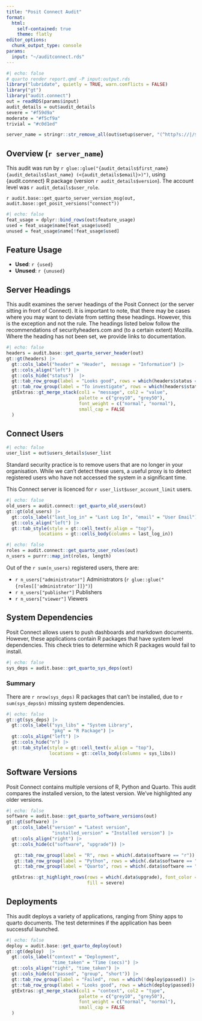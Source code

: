 ```yaml
---
title: "Posit Connect Audit"
format: 
  html:
    self-contained: true
    theme: flatly
editor_options:
  chunk_output_type: console
params:
  input: "~/auditconnect.rds"
---
```


<!--IMPORTANT:
This is a working draft.
As I've worked through the sections, I spot where the check() output could be tweaked to
provide a better report.

As such, this report will change!
Consider this a rough draft, that you are able to view :)

Yes, I know the code is horrible - see above comments :)
--->

```r
#| echo: false
# quarto render report.qmd -P input:output.rds
library("lubridate", quietly = TRUE, warn.conflicts = FALSE)
library("gt")
library("audit.connect")
out = readRDS(params$input)
audit_details = out$audit_details
severe = "#f59d9a"
moderate = "#f5cf9a"
trivial = "#c0d1ed"

server_name = stringr::str_remove_all(out$setup$server, "(^http?s://|/$)")
```

## Overview  (`r server_name`)

This audit was run by `r glue::glue("{audit_details$first_name} {audit_details$last_name} (<{audit_details$email}>)")`, using {audit.connect} R package (version `r audit_details$version`). The account level was `r audit_details$user_role`.

`r audit.base::get_quarto_server_version_msg(out, audit.base::get_posit_versions("connect"))`

```r
#| echo: false
feat_usage = dplyr::bind_rows(out$feature_usage)
used = feat_usage$name[feat_usage$used]
unused = feat_usage$name[!feat_usage$used]
```

## Feature Usage

* __Used__: `r {used}`
* __Unused__: `r {unused}`


## Server Headings

This audit examines the server headings of the Posit Connect (or the server sitting in front of Connect).
It is important to note, that there may be cases where you may want to deviate from setting these
headings. However, this is the exception and not the rule. 
The headings listed below follow the recommendations of securityheaders.com and (to a certain extent)
Mozilla. Where the heading has not been set, we provide links to documentation.

```r
#| echo: false
headers = audit.base::get_quarto_server_header(out)
gt::gt(headers) |>
  gt::cols_label("header" = "Header",  message = "Information") |>
  gt::cols_align("left") |>
  gt::cols_hide("status")  |>
  gt::tab_row_group(label = "Looks good", rows = which(headers$status == "OK")) |>
  gt::tab_row_group(label = "To investigate", rows = which(headers$status != "OK")) |>
  gtExtras::gt_merge_stack(col1 = "message", col2 = "value",
                           palette = c("grey10", "grey50"),
                           font_weight = c("normal", "normal"),
                           small_cap = FALSE
  )
```

## Connect Users 

```r
#| echo: false
user_list = out$users_details$user_list
```

Standard security practice is to remove users that are no longer in your organisation.
While we can't detect these users, a useful proxy is to detect registered users
who have not accessed the system in a significant time.

This Connect server is licenced for `r user_list$user_account_limit` users.

```r
#| echo: false
old_users = audit.connect::get_quarto_old_users(out)
gt::gt(old_users) |>
  gt::cols_label("last_log_in" = "Last Log In", "email" = "User Email") |>
  gt::cols_align("left") |>
  gt::tab_style(style = gt::cell_text(v_align = "top"),
            locations = gt::cells_body(columns = last_log_in))
```

```r
#| echo: false
roles = audit.connect::get_quarto_user_roles(out)
n_users = purrr::map_int(roles, length)
```

Out of the `r sum(n_users)` registered users, there are:

* `r n_users["administrator"]` Administrators (`r glue::glue("{roles[['administrator']]}")`)
* `r n_users["publisher"]` Publishers
* `r n_users["viewer"]` Viewers

## System Dependencies

Posit Connect allows users to push dashboards and markdown documents. 
However, these applications contain R packages that have system level dependencies.
This check tries to determine which R packages would fail to install.


```r
#| echo: false
sys_deps = audit.base::get_quarto_sys_deps(out)
```

### Summary

There are `r nrow(sys_deps)` R packages that can't be installed, due to 
`r sum(sys_deps$n)` missing system dependencies.

```r
#| echo: false
gt::gt(sys_deps) |>
  gt::cols_label("sys_libs" = "System Library",
                 "pkg" = "R Package") |>
  gt::cols_align("left") |>
  gt::cols_hide("n") |>
  gt::tab_style(style = gt::cell_text(v_align = "top"), 
                locations = gt::cells_body(columns = sys_libs))

```

## Software Versions

Posit Connect contains multiple versions of R, Python and Quarto.
This audit compares the installed version, to the latest version. 
We've highlighted any older versions.

```r
#| echo: false
software = audit.base::get_quarto_software_versions(out)
gt::gt(software) |>
  gt::cols_label("version" = "Latest version",
                 "installed_version" = "Installed version") |>
  gt::cols_align("right") |>
  gt::cols_hide(c("software", "upgrade")) |>

   gt::tab_row_group(label = "R", rows = which(.data$software == "r")) |>
   gt::tab_row_group(label = "Python", rows = which(.data$software == "python")) |>
   gt::tab_row_group(label = "Quarto", rows = which(.data$software == "quarto")) |>

  gtExtras::gt_highlight_rows(rows = which(.data$upgrade), font_color = "white",
                              fill = severe) 
```

## Deployments

This audit deploys a variety of applications, ranging from Shiny apps to quarto documents.
The test determines if the application has been successful launched.

```r
#| echo: false
deploy = audit.base::get_quarto_deploy(out)
gt::gt(deploy)  |>
  gt::cols_label("context" = "Deployment",
                 "time_taken" = "Time (secs)") |>
  gt::cols_align("right", "time_taken") |>
  gt::cols_hide(c("passed", "group", "short")) |>
  gt::tab_row_group(label = "Failed", rows = which(!deploy$passed)) |>
  gt::tab_row_group(label = "Looks good", rows = which(deploy$passed)) |>
  gtExtras::gt_merge_stack(col1 = "context", col2 = "type",
                           palette = c("grey10", "grey50"),
                           font_weight = c("normal", "normal"),
                           small_cap = FALSE
  ) 
```

